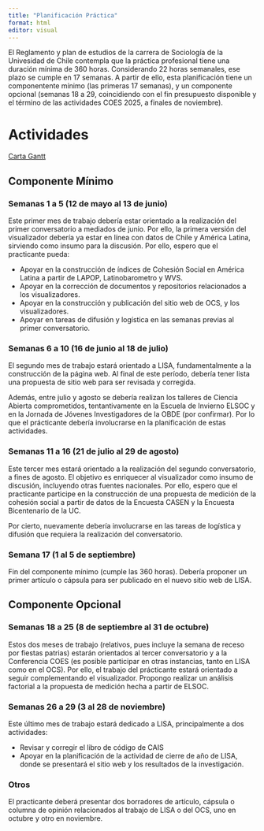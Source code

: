 ```yaml
---
title: "Planificación Práctica"
format: html
editor: visual
---
```


El Reglamento y plan de estudios de la carrera de Sociología de la Univesidad de Chile contempla que la práctica profesional tiene una duración mínima de 360 horas. Considerando 22 horas semanales, ese plazo se cumple en 17 semanas. A partir de ello, esta planificación tiene un componentente mínimo (las primeras 17 semanas), y un componente opcional (semanas 18 a 29, coincidiendo con el fin presupuesto disponible y el término de las actividades COES 2025, a finales de noviembre).

# Actividades

[Carta Gantt](https://docs.google.com/spreadsheets/d/1KJkuKqnOW3v9FGIrb8fp4tja7Wz0asYXpW9YySAW8vc/edit?gid=0#gid=0)

## Componente Mínimo

### Semanas 1 a 5 (12 de mayo al 13 de junio)

Este primer mes de trabajo debería estar orientado a la realización del primer conversatorio a mediados de junio. Por ello, la primera versión del visualizador debería ya estar en línea con datos de Chile y América Latina, sirviendo como insumo para la discusión. Por ello, espero que el practicante pueda:

- Apoyar en la construcción de índices de Cohesión Social en América Latina a partir de LAPOP, Latinobarometro y WVS.
- Apoyar en la corrección de documentos y repositorios relacionados a los visualizadores.
- Apoyar en la construcción y publicación del sitio web de OCS, y los visualizadores. 
- Apoyar en tareas de difusión y logística en las semanas previas al primer conversatorio.

### Semanas 6 a 10 (16 de junio al 18 de julio)

El segundo mes de trabajo estará orientado a LISA, fundamentalmente a la construcción de la página web. Al final de este período, debería tener lista una propuesta de sitio web para ser revisada y corregida.

Además, entre julio y agosto se debería realizan los talleres de Ciencia Abierta comprometidos, tentantivamente en la Escuela de Invierno ELSOC y en la Jornada de Jóvenes Investigadores de la OBDE (por confirmar). Por lo que el prácticante debería involucrarse en la planificación de estas actividades.

### Semanas 11 a 16 (21 de julio al 29 de agosto)

Este tercer mes estará orientado a la realización del segundo conversatorio, a fines de agosto. El objetivo es enriquecer al visualizador como insumo de discusión, incluyendo otras fuentes nacionales. Por ello, espero que el practicante participe en la construcción de una propuesta de medición de la cohesión social a partir de datos de la Encuesta CASEN y la Encuesta Bicentenario de la UC. 

Por cierto, nuevamente debería involucrarse en las tareas de logística y difusión que requiera la realización del conversatorio. 

### Semana 17 (1 al 5 de septiembre)

Fin del componente mínimo (cumple las 360 horas). Debería proponer un primer artículo o cápsula para ser publicado en el nuevo sitio web de LISA.

## Componente Opcional

### Semanas 18 a 25 (8 de septiembre al 31 de octubre)

Estos dos meses de trabajo (relativos, pues incluye la semana de receso por fiestas patrias) estarán orientados al tercer conversatorio y a la Conferencia COES (es posible participar en otras instancias, tanto en LISA como en el OCS). Por ello, el trabajo del prácticante estará orientado a seguir complementando el visualizador. Propongo realizar un análisis factorial a la propuesta de medición hecha a partir de ELSOC.

### Semanas 26 a 29 (3 al 28 de noviembre)

Este último mes de trabajo estará dedicado a LISA, principalmente a dos actividades:

- Revisar y corregir el libro de código de CAIS
- Apoyar en la planificación de la actividad de cierre de año de LISA, donde se presentará el sitio web y los resultados de la investigación. 


### Otros

El practicante deberá presentar dos borradores de artículo, cápsula o columna de opinión relacionados al trabajo de LISA o del OCS, uno en octubre y otro en noviembre. 


